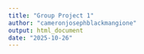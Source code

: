 ```yaml
---
title: "Group Project 1"
author: "cameronjosephblackmangione"
output: html_document
date: "2025-10-26"
---
```


